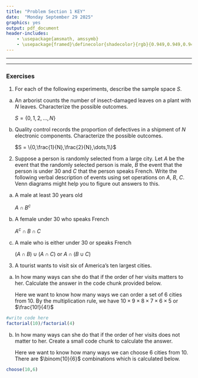 ```yaml
---
title: "Problem Section 1 KEY"
date:  "Monday September 29 2025"
graphics: yes
output: pdf_document
header-includes:
    - \usepackage{amsmath, amssymb}
    - \usepackage{framed}\definecolor{shadecolor}{rgb}{0.949,0.949,0.949}
---
```



* * * 

\begin{shaded}

\textbf{Learning Outcomes}

The problems are designed to build conceptual understanding and problem-solving skills. The emphasis is on learning to find, evaluate and build confidence.
The specific tasks include: 

   - Describe events of interest using set notation.
     
   - Enumerate and count permutations and combinations
  
   - Back up and support work with relevant explanations


\end{shaded}


* * *
### Exercises 

1. For each of the following experiments, describe the sample space $S$.

a. An arborist counts the number of insect-damaged leaves on a plant with $N$ leaves. Characterize the possible outcomes.
    
   $S = \{0,1,2,  \dots, N\}$ 
	 
b. Quality control records the proportion of defectives in a shipment of $N$ electronic components. Characterize the possible outcomes.
	
	 $S = \{0,\frac{1}{N},\frac{2}{N},\dots,1\}$

2. Suppose a person is randomly selected from a large city. Let $A$ be the event that the randomly selected person is male, $B$ the event that the person is under 30 and $C$ that the person speaks French. Write the following verbal description of events using set operations on $A$, $B$, $C$. Venn diagrams might help you to figure out answers to this.  

a. A male at least 30 years old
    
    $A \cap B^c$
	
b. A female under 30 who speaks French
    
    $A^c \cap B \cap C$
	
c. A male who is either under 30 or speaks French

    $(A \cap B) \cup (A \cap C)$ or $A \cap (B \cup C)$


3. A tourist wants to visit six of America's ten largest cities. 

a. In how many ways can she do that if the order of her visits matters to her. Calculate the answer in the code chunk provided below. 


    Here we want to know how many ways we can order a set of 6 cities from 10. By the multiplication rule, we have $10 \times 9 \times 8 \times 7 \times 6 \times 5$ or $\frac{10!}{4!}$
    
```r
#write code here
factorial(10)/factorial(4)


```

    
b. In how many ways can she do that if the order of her visits does not matter to her. Create a small code chunk to calculate the answer. 

    Here we want to know how many ways we can choose 6 cities from 10. There are $\binom{10}{6}$ combinations which is calculated below.

```r

choose(10,6)


```
